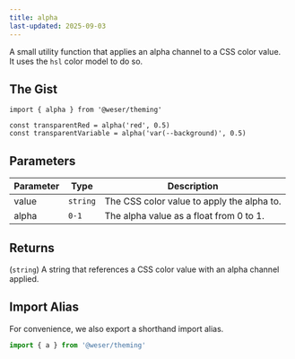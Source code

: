 ```yaml
---
title: alpha
last-updated: 2025-09-03
---
```


A small utility function that applies an alpha channel to a CSS color value.<br />
It uses the `hsl` color model to do so.

## The Gist

```tsx
import { alpha } from '@weser/theming'

const transparentRed = alpha('red', 0.5)
const transparentVariable = alpha('var(--background)', 0.5)
```

## Parameters

| Parameter | Type     | Description                                |
| --------- | -------- | ------------------------------------------ |
| value     | `string` | The CSS color value to apply the alpha to. |
| alpha     | `0-1`    | The alpha value as a float from 0 to 1.    |

## Returns

(`string`) A string that references a CSS color value with an alpha channel applied.

## Import Alias

For convenience, we also export a shorthand import alias.

```ts
import { a } from '@weser/theming'
```
